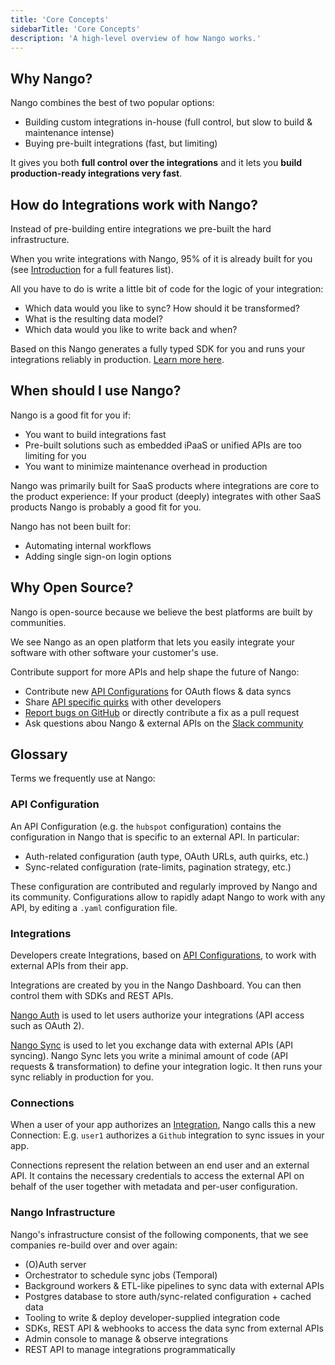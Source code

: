 ```yaml
---
title: 'Core Concepts'
sidebarTitle: 'Core Concepts'
description: 'A high-level overview of how Nango works.'
---
```


## Why Nango?

Nango combines the best of two popular options:

-   Building custom integrations in-house (full control, but slow to build & maintenance intense)
-   Buying pre-built integrations (fast, but limiting)

It gives you both **full control over the integrations** and it lets you **build production-ready integrations very fast**.

## How do Integrations work with Nango?

Instead of pre-building entire integrations we pre-built the hard infrastructure.

When you write integrations with Nango, 95% of it is already built for you (see [Introduction](/introduction) for a full features list).

All you have to do is write a little bit of code for the logic of your integration:

-   Which data would you like to sync? How should it be transformed?
-   What is the resulting data model?
-   Which data would you like to write back and when?

Based on this Nango generates a fully typed SDK for you and runs your integrations reliably in production. [Learn more here](/nango-sync).

## When should I use Nango?

Nango is a good fit for you if:

-   You want to build integrations fast
-   Pre-built solutions such as embedded iPaaS or unified APIs are too limiting for you
-   You want to minimize maintenance overhead in production

Nango was primarily built for SaaS products where integrations are core to the product experience: If your product (deeply) integrates with other SaaS products Nango is probably a good fit for you.

Nango has not been built for:

-   Automating internal workflows
-   Adding single sign-on login options

## Why Open Source?

Nango is open-source because we believe the best platforms are built by communities.

We see Nango as an open platform that lets you easily integrate your software with other software your customer's use.

Contribute support for more APIs and help shape the future of Nango:

- Contribute new [API Configurations](/core-concepts#api-configuration) for OAuth flows & data syncs
- Share [API specific quirks](/integrations/all/salesforce#api-gotchas) with other developers
- [Report bugs on GitHub](https://nango.dev/repo) or directly contribute a fix as a pull request
- Ask questions abou Nango & external APIs on the [Slack community](https://www.nango.dev/slack)


## Glossary

Terms we frequently use at Nango:

### API Configuration[](#api-configuration)

An API Configuration (e.g. the `hubspot` configuration) contains the configuration in Nango that is specific to an external API. In particular:

-   Auth-related configuration (auth type, OAuth URLs, auth quirks, etc.)
-   Sync-related configuration (rate-limits, pagination strategy, etc.)

These configuration are contributed and regularly improved by Nango and its community. Configurations allow to rapidly adapt Nango to work with any API, by editing a `.yaml` configuration file.

### Integrations[](#integrations)

Developers create Integrations, based on [API Configurations](/core-concepts#api-configuration), to work with external APIs from their app.

Integrations are created by you in the Nango Dashboard. You can then control them with SDKs and REST APIs.

[Nango Auth](/nango-auth) is used to let users authorize your integrations (API access such as OAuth 2).

[Nango Sync](/nango-sync) is used to let you exchange data with external APIs (API syncing). Nango Sync lets you write a minimal amount of code (API requests & transformation) to define your integration logic. It then runs your sync reliably in production for you.

### Connections[](#connections)

When a user of your app authorizes an [Integration](/core-concepts#integrations), Nango calls this a new Connection: E.g. `user1` authorizes a `Github` integration to sync issues in your app.

Connections represent the relation between an end user and an external API. It contains the necessary credentials to access the external API on behalf of the user together with metadata and per-user configuration.

### Nango Infrastructure[](#nango-infrastructure)

Nango's infrastructure consist of the following components, that we see companies re-build over and over again:

-   (O)Auth server
-   Orchestrator to schedule sync jobs (Temporal)
-   Background workers & ETL-like pipelines to sync data with external APIs
-   Postgres database to store auth/sync-related configuration + cached data
-   Tooling to write & deploy developer-supplied integration code
-   SDKs, REST API & webhooks to access the data sync from external APIs
-   Admin console to manage & observe integrations
-   REST API to manage integrations programmatically
